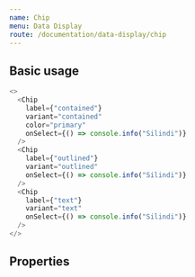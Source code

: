 ```yaml
---
name: Chip
menu: Data Display
route: /documentation/data-display/chip
---
```



## Basic usage

<ChipSimple />

```js live=true
<>
  <Chip
    label={"contained"}
    variant="contained"
    color="primary"
    onSelect={() => console.info("Silindi")}
  />
  <Chip
    label={"outlined"}
    variant="outlined"
    onSelect={() => console.info("Silindi")}
  />
  <Chip
    label={"text"}
    variant="text"
    onSelect={() => console.info("Silindi")}
  />
</>
```

## Properties

<Props of={Chip} />
